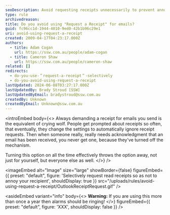 ```yaml
---
seoDescription: Avoid requesting receipts unnecessarily to prevent annoying recipients and ensure effective communication.
type: rule
archivedreason:
title: Do you avoid using "Request a Receipt" for emails?
guid: fc96cc1d-1944-4010-9ed0-42b1b96c29e1
uri: avoid-using-request-a-receipt
created: 2009-04-17T04:23:17.000Z
authors:
  - title: Adam Cogan
    url: https://ssw.com.au/people/adam-cogan
  - title: Cameron Shaw
    url: https://ssw.com.au/people/cameron-shaw
related: []
redirects:
  - do-you-use-＂request-a-receipt＂-selectively
  - do-you-avoid-using-request-a-receipt
lastUpdated: 2024-06-08T03:27:17.000Z
lastUpdatedBy: Brady Stroud [SSW]
lastUpdatedByEmail: bradystroud@ssw.com.au
createdBy: Unknown
createdByEmail: Unknown@ssw.com.au
---
```


<introEmbed
  body={<>
Always demanding a receipt for emails you send is the equivalent of crying wolf. People get prompted about receipts so often, that eventually, they change the settings to automatically ignore receipt requests. Then when someone really, really needs acknowledgment that an email has been received, you never get one, because they've turned off the mechanism.

Turning this option on all the time effectively throws the option away, not just for yourself, but everyone else as well.
  </>}
/>

<imageEmbed
  alt="Image"
  size="large"
  showBorder={false}
  figureEmbed={{
    preset: "default",
    figure: 'Selectively request read receipts so as not to annoy your recipient',
    shouldDisplay: true
  }}
  src="/uploads/rules/avoid-using-request-a-receipt/OutlookReceiptRequest.gif"
/>

<asideEmbed
  variant="info"
  body={<>
    **Warning:** If you are using this more than once a year then alarms should be ringing!
  </>}
  figureEmbed={{
    preset: "default",
    figure: 'XXX',
    shouldDisplay: false
  }}
/>

